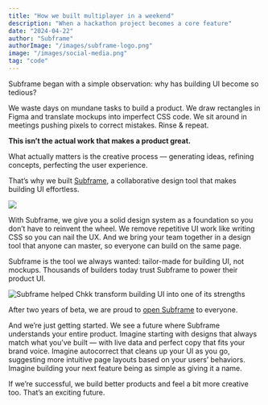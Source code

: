 ```yaml
---
title: "How we built multiplayer in a weekend"
description: "When a hackathon project becomes a core feature"
date: "2024-04-22"
author: "Subframe"
authorImage: "/images/subframe-logo.png"
image: "/images/social-media.png"
tag: "code"
---
```


Subframe began with a simple observation: why has building UI become so tedious?

We waste days on mundane tasks to build a product. We draw rectangles in Figma and translate mockups into imperfect CSS code. We sit around in meetings pushing pixels to correct mistakes. Rinse & repeat.

**This isn’t the actual work that makes a product great.**

What actually matters is the creative process — generating ideas, refining concepts, perfecting the user experience.

That’s why we built [Subframe](https://subframe.com/), a collaborative design tool that makes building UI effortless.

![](/images/blog/subframe-collaboration.png)

With Subframe, we give you a solid design system as a foundation so you don’t have to reinvent the wheel. We remove repetitive UI work like writing CSS so you can nail the UX. And we bring your team together in a design tool that anyone can master, so everyone can build on the same page.

Subframe is the tool we always wanted: tailor-made for building UI, not mockups. Thousands of builders today trust Subframe to power their product UI.

![Subframe helped Chkk transform building UI into one of its strengths](/images/blog/chkk-tweet.png)

After two years of beta, we are proud to [open Subframe](https://subframe.com/) to everyone.

And we’re just getting started. We see a future where Subframe understands your entire product. Imagine starting with designs that always match what you’ve built — with live data and perfect copy that fits your brand voice. Imagine autocorrect that cleans up your UI as you go, suggesting more intuitive page layouts based on your users’ behaviors. Imagine building your next feature being as simple as giving it a name.

If we’re successful, we build better products and feel a bit more creative too. That’s an exciting future.
